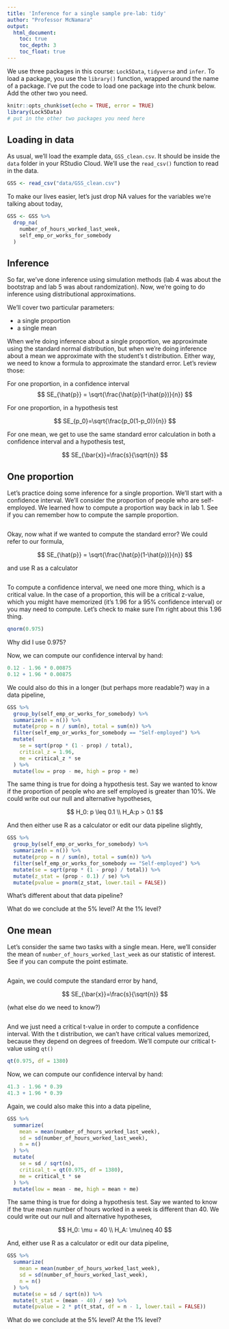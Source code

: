 ```yaml
---
title: 'Inference for a single sample pre-lab: tidy'
author: "Professor McNamara"
output:
  html_document:
    toc: true
    toc_depth: 3
    toc_float: true
---
```


We use three packages in this course: `Lock5Data`, `tidyverse` and `infer`. To load a package, you use the `library()` function, wrapped around the name of a package. I've put the code to load one package into the chunk below. Add the other two you need. 

```r
knitr::opts_chunk$set(echo = TRUE, error = TRUE)
library(Lock5Data)
# put in the other two packages you need here
```

## Loading in data

As usual, we'll load the example data, `GSS_clean.csv`. It should be inside the `data` folder in your RStudio Cloud. We'll use the `read_csv()` function to read in the data. 

```r
GSS <- read_csv("data/GSS_clean.csv")
```

To make our lives easier, let's just drop NA values for the variables we're talking about today,

```r
GSS <- GSS %>%
  drop_na(
    number_of_hours_worked_last_week,
    self_emp_or_works_for_somebody
  )
```

## Inference

So far, we've done inference using simulation methods (lab 4 was about the bootstrap and lab 5 was about randomization). Now, we're going to do inference using distributional approximations. 

We'll cover two particular parameters:

- a single proportion
- a single mean

When we're doing inference about a single proportion, we approximate using the standard normal distribution, but when we're doing inference about a mean we approximate with the student's t distribution. Either way, we need to know a formula to approximate the standard error. Let's review those:

For one proportion, in a confidence interval
$$
SE_{\hat{p}} = \sqrt{\frac{\hat{p}(1-\hat{p})}{n}}
$$

For one proportion, in a hypothesis test

$$
SE_{p_0}=\sqrt{\frac{p_0(1-p_0)}{n}}
$$

For one mean, we get to use the same standard error calculation in both a confidence interval and a hypothesis test,

$$
SE_{\bar{x}}=\frac{s}{\sqrt{n}}
$$

## One proportion

Let's practice doing some inference for a single proportion. We'll start with a confidence interval. We'll consider the proportion of people who are self-employed. We learned how to compute a proportion way back in lab 1. See if you can remember how to compute the sample proportion.

```r

```


Okay, now what if we wanted to compute the standard error? We could refer to our formula,

$$
SE_{\hat{p}} = \sqrt{\frac{\hat{p}(1-\hat{p})}{n}}
$$

and use R as a calculator

```r

```

To compute a confidence interval, we need one more thing, which is a critical value. In the case of a proportion, this will be a critical z-value, which you might have memorized (it's 1.96 for a 95\% confidence interval) or you may need to compute. Let's check to make sure I'm right about this 1.96 thing.

```r
qnorm(0.975)
```

Why did I use 0.975?

Now, we can compute our confidence interval by hand:

```r
0.12 - 1.96 * 0.00875
0.12 + 1.96 * 0.00875
```

We could also do this in a longer (but perhaps more readable?) way in a data pipeline,

```r
GSS %>%
  group_by(self_emp_or_works_for_somebody) %>%
  summarize(n = n()) %>%
  mutate(prop = n / sum(n), total = sum(n)) %>%
  filter(self_emp_or_works_for_somebody == "Self-employed") %>%
  mutate(
    se = sqrt(prop * (1 - prop) / total),
    critical_z = 1.96,
    me = critical_z * se
  ) %>%
  mutate(low = prop - me, high = prop + me)
```

The same thing is true for doing a hypothesis test. Say we wanted to know if the proportion of people who are self employed is greater than 10\%. We could write out our null and alternative hypotheses,


$$
H_0: p \leq 0.1 \\
H_A:p > 0.1
$$

And then either use R as a calculator or edit our data pipeline slightly,  

```r
GSS %>%
  group_by(self_emp_or_works_for_somebody) %>%
  summarize(n = n()) %>%
  mutate(prop = n / sum(n), total = sum(n)) %>%
  filter(self_emp_or_works_for_somebody == "Self-employed") %>%
  mutate(se = sqrt(prop * (1 - prop) / total)) %>%
  mutate(z_stat = (prop - 0.1) / se) %>%
  mutate(pvalue = pnorm(z_stat, lower.tail = FALSE))
```

What's different about that data pipeline?

What do we conclude at the 5\% level? At the 1\% level?

## One mean

Let's consider the same two tasks with a single mean. Here, we'll consider the mean of `number_of_hours_worked_last_week` as our statistic of interest. See if you can compute the point estimate.

```r

```

Again, we could compute the standard error by hand,

$$
SE_{\bar{x}}=\frac{s}{\sqrt{n}}
$$

(what else do we need to know?)

```r

```

And we just need a critical t-value in order to compute a confidence interval. With the t distribution, we can't have critical values memorized, because they depend on degrees of freedom. We'll compute our critical t-value using `qt()`

```r
qt(0.975, df = 1380)
```

Now, we can compute our confidence interval by hand:

```r
41.3 - 1.96 * 0.39
41.3 + 1.96 * 0.39
```

Again, we could also make this into a data pipeline,

```r
GSS %>%
  summarize(
    mean = mean(number_of_hours_worked_last_week),
    sd = sd(number_of_hours_worked_last_week),
    n = n()
  ) %>%
  mutate(
    se = sd / sqrt(n),
    critical_t = qt(0.975, df = 1380),
    me = critical_t * se
  ) %>%
  mutate(low = mean - me, high = mean + me)
```


The same thing is true for doing a hypothesis test. Say we wanted to know if the true mean number of hours worked in a week is different than 40. We could write out our null and alternative hypotheses,

$$
H_0: \mu = 40 \\
H_A: \mu\neq 40
$$

And, either use R as a calculator or edit our data pipeline,

```r
GSS %>%
  summarize(
    mean = mean(number_of_hours_worked_last_week),
    sd = sd(number_of_hours_worked_last_week),
    n = n()
  ) %>%
  mutate(se = sd / sqrt(n)) %>%
  mutate(t_stat = (mean - 40) / se) %>%
  mutate(pvalue = 2 * pt(t_stat, df = n - 1, lower.tail = FALSE))
```

What do we conclude at the 5\% level? At the 1\% level?
